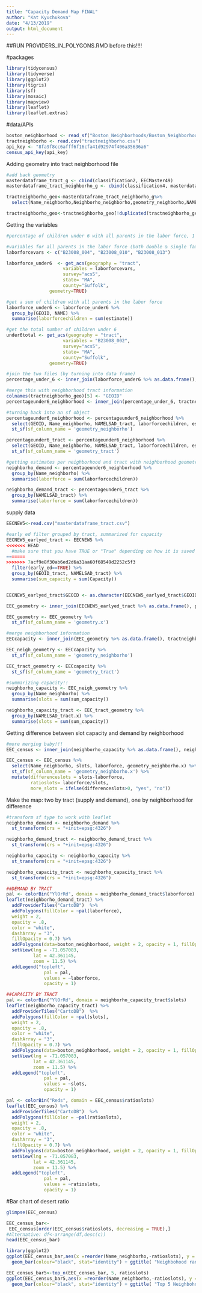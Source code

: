 ```yaml
---
title: "Capacity Demand Map FINAL"
author: "Kat Kyuchukova"
date: "4/13/2019"
output: html_document
---
```


##RUN PROVIDERS_IN_POLYGONS.RMD before this!!!!

#packages
```r
library(tidycensus)
library(tidyverse)
library(ggplot2)
library(tigris)
library(sf)
library(mosaic)
library(mapview)
library(leaflet)
library(leaflet.extras)
```

#data/APIs
```r
boston_neighborhood <- read_sf("Boston_Neighborhoods/Boston_Neighborhoods.shp")
tractneighborho <- read.csv("tractneighborho.csv")
api_key <- "8fa9f8cc6afff6f16cfa41d92974f406a35636a6"
census_api_key(api_key)
```

Adding geometry into tract neighborhood file
```r
#add back geometry
masterdataframe_tract_g <- cbind(classification2, EECMaster49)
masterdataframe_tract_neighborho_g <- cbind(classification4, masterdataframe_tract_g)

tractneighborho_geo<-masterdataframe_tract_neighborho_g%>%
  select(Name_neighborho,Neighborho_neighborho,geometry_neighborho,NAMELSAD_tract,GEOID_tract,geometry_tract)

tractneighborho_geo<-tractneighborho_geo[!duplicated(tractneighborho_geo[,'GEOID_tract']),]
```


Getting the variables
```r
#percentage of children under 6 with all parents in the labor force, 1 for single-parent household, 2 for two-parent household in each census tract in Boston.

#variables for all parents in the labor force (both double & single family households)
laborforcevars <- c("B23008_004", "B23008_010", "B23008_013")

laborforce_under6  <- get_acs(geography = "tract",
                     variables = laborforcevars,
                     survey="acs5",
                     state= "MA",
                     county="Suffolk",
                geometry=TRUE)

#get a sum of children with all parents in the labor force
laborforce_under6 <- laborforce_under6 %>%
  group_by(GEOID, NAME) %>%
  summarise(laborforcechildren = sum(estimate))

#get the total number of children under 6
under6total <- get_acs(geography = "tract",
                     variables = "B23008_002",
                     survey="acs5",
                     state= "MA",
                     county="Suffolk",
                geometry=TRUE)

#join the two files (by turning into data frame)
percentage_under_6 <- inner_join(laborforce_under6 %>% as.data.frame(), under6total %>% as.data.frame(), by = "GEOID")

#merge this with neighborhood tract information
colnames(tractneighborho_geo)[5] <- "GEOID"
percentageunder6_neighborhood <- inner_join(percentage_under_6, tractneighborho_geo, by ="GEOID")

#turning back into an sf object
percentageunder6_neighborhood <- percentageunder6_neighborhood %>%
  select(GEOID, Name_neighborho, NAMELSAD_tract, laborforcechildren, estimate, geometry_neighborho, geometry_tract) %>% 
  st_sf(sf_column_name = 'geometry_neighborho')

percentageunder6_tract <- percentageunder6_neighborhood %>%
  select(GEOID, Name_neighborho, NAMELSAD_tract, laborforcechildren, estimate, geometry_neighborho, geometry_tract) %>% 
  st_sf(sf_column_name = 'geometry_tract')

#getting estimates per neighborhood and tract with neighborhood geometry and tract geometry
neighborho_demand <- percentageunder6_neighborhood %>%
  group_by(Name_neighborho) %>%
  summarise(laborforce = sum(laborforcechildren))

neighborho_demand_tract <- percentageunder6_tract %>%
  group_by(NAMELSAD_tract) %>%
  summarise(laborforce = sum(laborforcechildren))


```


supply data
```r
EECNEW5<-read.csv("masterdataframe_tract.csv")

#early ed filter grouped by tract, summarized for capacity
EECNEW5_earlyed_tract <- EECNEW5 %>%
<<<<<<< HEAD
  #make sure that you have TRUE or "True" depending on how it is saved in the dataset
=======
>>>>>>> 7acf9e8f30ab6ed2d6a31aa60f68549d2252c5f3
  filter(early_ed==TRUE) %>%
  group_by(GEOID_tract, NAMELSAD_tract) %>%
  summarise(sum_capacity = sum(Capacity))


EECNEW5_earlyed_tract$GEOID <- as.character(EECNEW5_earlyed_tract$GEOID_tract)

EEC_geometry <- inner_join(EECNEW5_earlyed_tract %>% as.data.frame(), percentage_under_6 %>% as.data.frame(), by = "GEOID")

EEC_geometry <- EEC_geometry %>%
  st_sf(sf_column_name = 'geometry.x')

#merge neighborhood information
EECcapacity <- inner_join(EEC_geometry %>% as.data.frame(), tractneighborho_geo, by ="GEOID")

EEC_neigh_geometry <- EECcapacity %>%
  st_sf(sf_column_name = 'geometry_neighborho')

EEC_tract_geometry <- EECcapacity %>%
  st_sf(sf_column_name = 'geometry_tract')

#summarizing capacity!!
neighborho_capacity <- EEC_neigh_geometry %>%
  group_by(Name_neighborho) %>%
  summarise(slots = sum(sum_capacity))

neighborho_capacity_tract <- EEC_tract_geometry %>%
  group_by(NAMELSAD_tract.x) %>%
  summarise(slots = sum(sum_capacity))
```

Getting difference between slot capacity and demand by neighborhood
```r
#more merging baby!!!
EEC_census <- inner_join(neighborho_capacity %>% as.data.frame(), neighborho_demand %>% as.data.frame(), by = "Name_neighborho")

EEC_census <- EEC_census %>%
  select(Name_neighborho, slots, laborforce, geometry_neighborho.x) %>%
  st_sf(sf_column_name = 'geometry_neighborho.x') %>%
  mutate(differenceslots = slots-laborforce,
         ratioslots= laborforce/slots,
         more_slots = ifelse(differenceslots>0, "yes", "no"))
```



Make the map: two by tract (supply and demand), one by neighborhood for difference 
```r
#transform sf type to work with leaflet
neighborho_demand <- neighborho_demand %>%
  st_transform(crs = "+init=epsg:4326")

neighborho_demand_tract <- neighborho_demand_tract %>%
  st_transform(crs = "+init=epsg:4326")

neighborho_capacity <- neighborho_capacity %>%
  st_transform(crs = "+init=epsg:4326")

neighborho_capacity_tract <- neighborho_capacity_tract %>%
  st_transform(crs = "+init=epsg:4326")
```

```r
##DEMAND BY TRACT
pal <- colorBin("YlOrRd", domain = neighborho_demand_tract$laborforce)
leaflet(neighborho_demand_tract) %>%
  addProviderTiles("CartoDB")  %>%
  addPolygons(fillColor = ~pal(laborforce),
  weight = 2,
  opacity = .8,
  color = "white",
  dashArray = "3",
  fillOpacity = 0.7) %>%
  addPolygons(data=boston_neighborhood, weight = 2, opacity = 1, fillOpacity=0, stroke=TRUE, color="black", label=~Name) %>% #adding neighborhood data
  setView(lng = -71.057083, 
          lat = 42.361145, 
          zoom = 11.5) %>%
  addLegend("topleft", 
              pal = pal, 
              values = ~laborforce,
              opacity = 1)
```

```r
##CAPACITY BY TRACT
pal <- colorBin("YlOrRd", domain = neighborho_capacity_tract$slots)
leaflet(neighborho_capacity_tract) %>%
  addProviderTiles("CartoDB")  %>%
  addPolygons(fillColor = ~pal(slots),
  weight = 2,
  opacity = .8,
  color = "white",
  dashArray = "3",
  fillOpacity = 0.7) %>%
  addPolygons(data=boston_neighborhood, weight = 2, opacity = 1, fillOpacity=0, stroke=TRUE, color="black", label=~Name) %>% #adding neighborhood data
  setView(lng = -71.057083, 
          lat = 42.361145, 
          zoom = 11.5) %>%
  addLegend("topleft", 
              pal = pal, 
              values = ~slots,
              opacity = 1)
```

```r
pal <- colorBin("Reds", domain = EEC_census$ratioslots)
leaflet(EEC_census) %>%
  addProviderTiles("CartoDB")  %>%
  addPolygons(fillColor = ~pal(ratioslots),
  weight = 2,
  opacity = .8,
  color = "white",
  dashArray = "3",
  fillOpacity = 0.7) %>%
  addPolygons(data=boston_neighborhood, weight = 2, opacity = 1, fillOpacity=0, stroke=TRUE, color="black", label=~Name) %>% #adding neighborhood data
  setView(lng = -71.057083, 
          lat = 42.361145, 
          zoom = 11.5) %>%
  addLegend("topleft", 
              pal = pal, 
              values = ~ratioslots,
              opacity = 1)

```




#Bar chart of desert ratio

```r
glimpse(EEC_census)
```
```r
EEC_census_bar<- 
 EEC_census[order(EEC_census$ratioslots, decreasing = TRUE),]
#Alternative: df<-arrange(df,desc(c))
head(EEC_census_bar)
```

```r
library(ggplot2)
ggplot(EEC_census_bar,aes(x =reorder(Name_neighborho,-ratioslots), y = ratioslots, fill = Name_neighborho)) +
  geom_bar(colour="black", stat="identity") + ggtitle( "Neighbohood ranking by desert ratio")+ xlab("Neighborhoods")+  ylab("Desert Ratio (Population under 6/Capacity for early ed")
```

```r
EEC_census_bar5<-top_n(EEC_census_bar, 5, ratioslots)
ggplot(EEC_census_bar5,aes(x =reorder(Name_neighborho,-ratioslots), y = ratioslots, fill = Name_neighborho)) +
  geom_bar(colour="black", stat="identity") + ggtitle( "Top 5 Neighbohood ranking with the highest desert ratio")+ xlab("Neighborhoods")+  ylab("Desert Ratio (Population under 6/Capacity for early ed")
```

